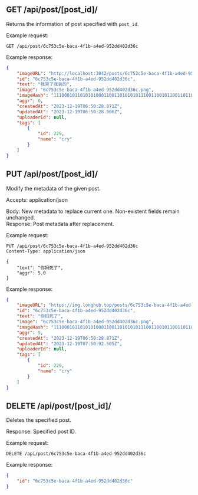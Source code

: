 ## GET /api/post/\[post_id\]/

Returns the information of post specified with `post_id`.

Example request:

```http
GET /api/post/6c753c5e-baca-4f1b-a4ed-952dd402d36c
```

Example response:

```json
{
    "imageURL": "http://localhost:3042/posts/6c753c5e-baca-4f1b-a4ed-952dd402d36c.png",
    "id": "6c753c5e-baca-4f1b-a4ed-952dd402d36c",
    "text": "我哭了我装的",
    "image": "6c753c5e-baca-4f1b-a4ed-952dd402d36c.png",
    "imageHash": "1110001011010101000110011010101011100110010110011011001010110111",
    "aggr": 0,
    "createdAt": "2023-12-19T06:50:28.871Z",
    "updatedAt": "2023-12-19T06:50:28.906Z",
    "uploaderId": null,
    "tags": [
        {
            "id": 229,
            "name": "cry"
        }
    ]
}
```

## PUT /api/post/\[post_id\]/

Modify the metadata of the given post.

Accepts: application/json

Body: New metadata to replace current one. Non-existent fields remain unchanged.  
Response: Post metadata after replacement.

Example request:

```http
PUT /api/post/6c753c5e-baca-4f1b-a4ed-952dd402d36c
Content-Type: application/json

{
    "text": "你妈死了",
    "aggr": 5.0
}
```

Example response:

```json
{
    "imageURL": "https://img.longhub.top/posts/6c753c5e-baca-4f1b-a4ed-952dd402d36c.png",
    "id": "6c753c5e-baca-4f1b-a4ed-952dd402d36c",
    "text": "你妈死了",
    "image": "6c753c5e-baca-4f1b-a4ed-952dd402d36c.png",
    "imageHash": "1110001011010101000110011010101011100110010110011011001010110111",
    "aggr": 5,
    "createdAt": "2023-12-19T06:50:28.871Z",
    "updatedAt": "2023-12-19T07:50:92.505Z",
    "uploaderId": null,
    "tags": [
        {
            "id": 229,
            "name": "cry"
        }
    ]
}
```


## DELETE /api/post/\[post_id\]/

Deletes the specified post.

Response: Specified post ID.

Example request:

```http
DELETE /api/post/6c753c5e-baca-4f1b-a4ed-952dd402d36c
```

Example response:

```json
{
    "id": "6c753c5e-baca-4f1b-a4ed-952dd402d36c"
}
```